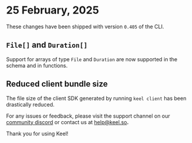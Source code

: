 # 25 February, 2025

These changes have been shipped with version `0.405` of the CLI.

## `File[]` and `Duration[]`

Support for arrays of type `File` and `Duration` are now supported in the schema and in functions.

## Reduced client bundle size

The file size of the client SDK generated by running `keel client` has been drastically reduced.

For any issues or feedback, please visit the support channel on our [community discord](https://keel.so/discord) or contact us at [help@keel.so](mailto:help@keel.so)**.**

Thank you for using Keel!